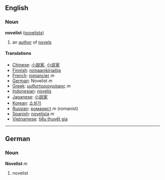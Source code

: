 ==English==
===Noun===
'''novelist''' ([[novelists]])

# an [[author]] of [[novel]]s

====Translations====
*[[Chinese]]: [[小說家]], [[小说家]]
*[[Finnish]]: [[romaanikirjailija]]
*[[French]]: [[romancier]] ''m''
*[[German]]: Novelist ''m''
*[[Greek]]: [[μυθιστοριογράφος]] ''m''
*[[Indonesian]]: [[novelis]]
*[[Japanese]]: [[小説家]]
*[[Korean]]: [[소설가]]
*[[Russian]]: [[романист]] ''m'' (romanist)
*[[Spanish]]: [[novelista]] ''m''
*[[Vietnamese]]: [[tiểu thuyết gia]]

----

==German==
===Noun===
'''Novelist''' ''m''

# novelist